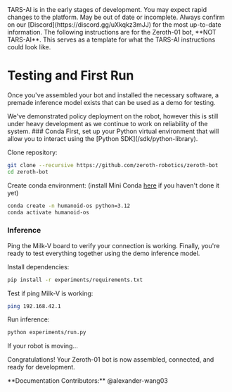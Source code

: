 
<Callout type="error" emoji="🚫">
TARS-AI is in the early stages of development. You may expect rapid changes to the platform.
</Callout>
<Callout type="warning" emoji="⚠️">
May be out of date or incomplete. Always confirm on our [Discord](https://discord.gg/uXkqkz3mJJ) for the most up-to-date information.
</Callout>
<Callout type="error" emoji="🚫">
The following instructions are for the Zeroth-01 bot, **NOT TARS-AI**. This serves as a template for what the TARS-AI instructions could look like.
</Callout>

# Testing and First Run
Once you've assembled your bot and installed the necessary software, a premade inference model exists that can be used as a demo for testing.

<Callout type="warning" emoji="⚠️">
We've demonstrated policy deployment on the robot, however this is still under heavy development as we continue to work on reliability of the system.
</Callout>

<Steps>
### Conda
First, set up your Python virtual environment that will allow you to interact using the [Python SDK](/sdk/python-library).

Clone repository:
```bash
git clone --recursive https://github.com/zeroth-robotics/zeroth-bot
cd zeroth-bot
```

Create conda environment:
(install Mini Conda [here](https://docs.conda.io/en/latest/miniconda.html) if you haven't done it yet)

```bash
conda create -n humanoid-os python=3.12
conda activate humanoid-os
```

### Inference
Ping the Milk-V board to verify your connection is working. Finally, you're ready to test everything together using the demo inference model.

Install dependencies:
```bash
pip install -r experiments/requirements.txt
```

Test if ping Milk-V is working:
```bash
ping 192.168.42.1
```

Run inference:
```bash
python experiments/run.py
```

If your robot is moving... 

Congratulations! Your Zeroth-01 bot is now assembled, connected, and ready for development.
</Steps>

<Callout type="default" emoji="👉">
  **Documentation Contributors:** @alexander-wang03
</Callout>
